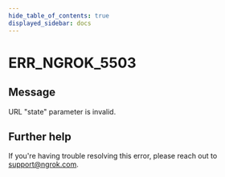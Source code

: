 ```yaml
---
hide_table_of_contents: true
displayed_sidebar: docs
---
```



# ERR_NGROK_5503

## Message

URL "state" parameter is invalid.

<ErrorDetails error="err_ngrok_5503" />

## Further help

If you're having trouble resolving this error, please reach out to [support@ngrok.com](mailto:support@ngrok.com?subject=Help%20with%20ERR_NGROK_5503).
